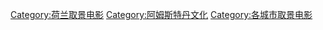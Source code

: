[[Category:荷兰取景电影|Category:荷兰取景电影]]
[[Category:阿姆斯特丹文化|Category:阿姆斯特丹文化]]
[[Category:各城市取景电影|Category:各城市取景电影]]